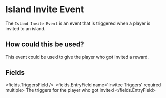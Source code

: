 
# Island Invite Event 

The `Island Invite Event` is an event that is triggered when a player is invited to an island.

## How could this be used?

This event could be used to give the player who got invited a reward.


## Fields

<fields.TriggersField />
<fields.EntryField name='Invitee Triggers' required multiple>
     The triggers for the player who got invited
</fields.EntryField>
